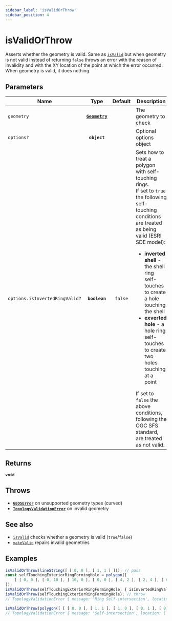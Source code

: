 ```yaml
---
sidebar_label: 'isValidOrThrow'
sidebar_position: 4
---
```


# isValidOrThrow

Asserts whether the geometry is valid.
Same as [`isValid`](isValid.mdx) but when geometry is not valid instead
of returning `false` throws an error with the reason of invalidity
and with the XY location of the point at which the error occurred.
When geometry is valid, it does nothing.

## Parameters

| Name | Type | Default | Description |
| --- | :-: | :-: | --- |
| `geometry` | [**`Geometry`**](../types/Geometry/index.mdx) |  | The geometry to check |
| `options?` | **`object`** |  | Optional options object |
| `options.isInvertedRingValid?` | **`boolean`** | `false` | Sets how to treat a polygon with self-touching rings. <br/> If set to `true` the following self-touching conditions are treated as being valid (ESRI SDE model): <ul><li>**inverted shell** - the shell ring self-touches to create a hole   touching the shell </li><li>**exverted hole** - a hole ring self-touches to create two holes   touching at a point </li></ul> If set to `false` the above conditions, following the OGC SFS standard, are treated as not valid. |

## Returns

**`void`** 

## Throws

- [**`GEOSError`**](../types/errors.mdx#GEOSError) on unsupported geometry types (curved)
- [**`TopologyValidationError`**](../types/errors.mdx#TopologyValidationError) on invalid geometry

## See also

- [`isValid`](isValid.mdx) checks whether a geometry is valid (`true`/`false`)
- [`makeValid`](../operations/makeValid.mdx) repairs invalid geometries

## Examples

```ts
isValidOrThrow(lineString([ [ 0, 0 ], [ 1, 1 ] ])); // pass
const selfTouchingExteriorRingFormingHole = polygon([
    [ [ 0, 0 ], [ 0, 10 ], [ 10, 0 ], [ 0, 0 ], [ 4, 2 ], [ 2, 4 ], [ 0, 0 ] ],
]);
isValidOrThrow(selfTouchingExteriorRingFormingHole, { isInvertedRingValid: true }); // pass
isValidOrThrow(selfTouchingExteriorRingFormingHole); // throw
// TopologyValidationError { message: 'Ring Self-intersection', location: [ 0, 0 ] }

isValidOrThrow(polygon([ [ [ 0, 0 ], [ 1, 1 ], [ 1, 0 ], [ 0, 1 ], [ 0, 0 ] ] ])); // throw
// TopologyValidationError { message: 'Self-intersection', location: [ 0.5, 0.5 ] }
```
